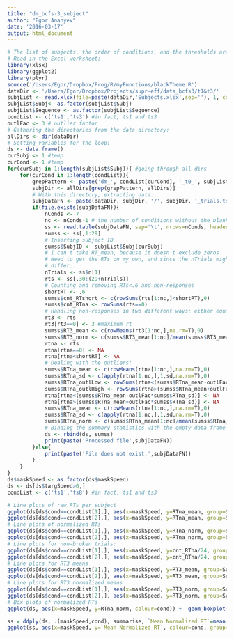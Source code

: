 ```yaml
---
title: "dm_bcfs-3_subject"
author: "Egor Ananyev"
date: '2016-03-17'
output: html_document
---
```


```r
# The list of subjects, the order of conditions, and the thresholds are derived from Subjects.xlsx
# Read in the Excel worksheet:
library(xlsx)
library(ggplot2)
library(plyr)
source('/Users/Egor/Dropbox/Prog/R/myFunctions/blackTheme.R')
dataDir <- '/Users/Egor/Dropbox/Projects/supr-eff/data_bcfs3/t1&t3/'
subjList <- read.xlsx(file=paste(dataDir,'Subjects.xlsx',sep=''), 1, colIndex=c(1:8), header=T)
subjList$Subj<- as.factor(subjList$Subj)
subjList$Sequence <- as.factor(subjList$Sequence)
condList <- c('ts1','ts3') #in fact, ts1 and ts3
outlFac <- 3 # outlier factor
# Gathering the directories from the data directory:
allDirs <- dir(dataDir)
# Setting variables for the loop:
ds <- data.frame()
curSubj <- 1 #temp
curCond <- 1 #temp
for(curSubj in 1:length(subjList$Subj)){ #going through all dirs
    for(curCond in 1:length(condList)){
        grepPattern <- paste('dm_', condList[curCond], '_t0_', subjList$Subj[curSubj], sep='')
        subjDir <- allDirs[grep(grepPattern, allDirs)]
        # With this directory, extracting data:
        subjDataFN <- paste(dataDir, subjDir, '/', subjDir, '_trials.tsv', sep='')
        if(file.exists(subjDataFN)){
            nConds <- 7
            nc <- nConds-1 # the number of conditions without the blank
            ss <- read.table(subjDataFN, sep='\t', nrows=nConds, header=T)
            sumss <- ss[,1:29]
            # Inserting subject ID
            sumss$SubjID <- subjList$Subj[curSubj]
            # I can't take RT_mean, because it doesn't exclude zeros
            # Need to get the RTs on my own, and since the nTrials might
            # differ...
            nTrials <- ss$n[1]
            rts <- ss[,30:(29+nTrials)]
            # Counting and removing RTs<.6 and non-responses
            shortRT <- .6
            sumss$cnt_RTshort <- c(rowSums(rts[1:nc,]<shortRT),0) 
            sumss$cnt_RTna <- rowSums(rts==0)
            # Handling non-responses in two different ways: either equating them to 3s (max RT) or to NA
            rt3 <- rts
            rt3[rt3==0] <- 3 #maximum rt
            sumss$RT3_mean <- c(rowMeans(rt3[1:nc,],na.rm=T),0)
            sumss$RT3_norm <- c(sumss$RT3_mean[1:nc]/mean(sumss$RT3_mean[1:nc],na.rm=T),0)
            rtna <- rts
            rtna[rtna==0] <- NA
            rtna[rtna<shortRT] <- NA
            # Dealing with the outliers:
            sumss$RTna_mean <- c(rowMeans(rtna[1:nc,],na.rm=T),0)
            sumss$RTna_sd <- c(apply(rtna[1:nc,],1,sd,na.rm=T),0)
            sumss$RTna_outlLow <- rowSums(rtna<(sumss$RTna_mean-outlFac*sumss$RTna_sd),na.rm=T)
            sumss$RTna_outlHigh <- rowSums(rtna>(sumss$RTna_mean+outlFac*sumss$RTna_sd),na.rm=T)
            rtna[rtna<(sumss$RTna_mean-outlFac*sumss$RTna_sd)] <- NA
            rtna[rtna>(sumss$RTna_mean+outlFac*sumss$RTna_sd)] <- NA
            sumss$RTna_mean <- c(rowMeans(rtna[1:nc,],na.rm=T),0)
            sumss$RTna_sd <- c(apply(rtna[1:nc,],1,sd,na.rm=T),0)
            sumss$RTna_norm <- c(sumss$RTna_mean[1:nc]/mean(sumss$RTna_mean[1:nc],na.rm=T),0)
            # Binding the summary statistics with the empty data frame
            ds <- rbind(ds, sumss)
            print(paste('Processed file',subjDataFN))
        }else{
            print(paste('File does not exist:',subjDataFN))
        }
    }
}
ds$maskSpeed <- as.factor(ds$maskSpeed)
ds <- ds[ds$targSpeed>0,]
condList <- c('ts1','ts8') #in fact, ts1 and ts3
```

```r
# Line plots of raw RTs per subject
ggplot(ds[ds$cond==condList[1],], aes(x=maskSpeed, y=RTna_mean, group=SubjID, colour=SubjID)) +  geom_line() + geom_point()
ggplot(ds[ds$cond==condList[2],], aes(x=maskSpeed, y=RTna_mean, group=SubjID, colour=SubjID)) +  geom_line() + geom_point()
# Line plots of normalized RTs
ggplot(ds[ds$cond==condList[1],], aes(x=maskSpeed, y=RTna_norm, group=SubjID, colour=SubjID)) +  geom_line() + geom_point()
ggplot(ds[ds$cond==condList[2],], aes(x=maskSpeed, y=RTna_norm, group=SubjID, colour=SubjID)) +  geom_line() + geom_point()
# Line plots for non-broken trials:
ggplot(ds[ds$cond==condList[1],], aes(x=maskSpeed, y=cnt_RTna/24, group=SubjID, colour=SubjID)) +  geom_line() + geom_point()
ggplot(ds[ds$cond==condList[2],], aes(x=maskSpeed, y=cnt_RTna/24, group=SubjID, colour=SubjID)) +  geom_line() + geom_point()
# Line plots for RT3 means
ggplot(ds[ds$cond==condList[1],], aes(x=maskSpeed, y=RT3_mean, group=SubjID, colour=SubjID)) +  geom_line() + geom_point()
ggplot(ds[ds$cond==condList[2],], aes(x=maskSpeed, y=RT3_mean, group=SubjID, colour=SubjID)) +  geom_line() + geom_point()
# Line plots for RT3 normalized means
ggplot(ds[ds$cond==condList[1],], aes(x=maskSpeed, y=RT3_norm, group=SubjID, colour=SubjID)) +  geom_line() + geom_point()
ggplot(ds[ds$cond==condList[2],], aes(x=maskSpeed, y=RT3_norm, group=SubjID, colour=SubjID)) +  geom_line() + geom_point()
# Box plots of normalized RTs
ggplot(ds, aes(x=maskSpeed, y=RTna_norm, colour=cond)) +  geom_boxplot()
```

```r
ss = ddply(ds, .(maskSpeed,cond), summarise, `Mean Normalized RT`=mean(RTna_norm))
ggplot(ss, aes(x=maskSpeed, y=`Mean Normalized RT`, colour=cond, group=cond)) +  geom_line() + geom_point() +  theme_black()
```